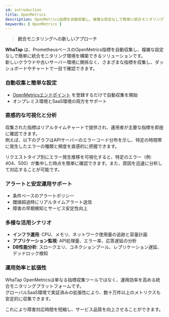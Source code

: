 ```yaml
---
id: introduction
title: OpenMetrics
description: OpenMetrics指標を自動収集し、複雑な設定なしで簡単に統合モニタリング環境を構築できます。
keywords: [ OpenMetrics ]
---
```


> **統合モニタリングへの新しいアプローチ**

**WhaTap** <Cmdname sid="openmetrics" className="uitext" /> は、PrometheusベースのOpenMetrics指標を自動収集し、複雑な設定なしで簡単に統合モニタリング環境を構築できるソリューションです。  
新しいクラウドや古いサーバー環境に関係なく、さまざまな指標を収集し、ダッシュボードやチャートで一目で確認できます。

### 自動収集と簡単な設定

* [OpenMetricsエンドポイント](../openmetrics/install) を登録するだけで自動収集を開始  
* オンプレミス環境とSaaS環境の両方をサポート

### 直感的な可視化と分析

収集された指標はリアルタイムチャートで提供され、運用者が主要な指標を即座に確認できます。  
例えば、以下のグラフはAPIサーバーのエラーコード分布を示し、特定の時間帯に発生したエラーの種類と頻度を直感的に把握できます。

<ImgLang img='openmetrics-intro.png' desc='OpenMetrics紹介' />

リクエストタイプ別にエラー発生推移を可視化すると、特定のエラー（例: 404、500）が集中した時点を簡単に確認できます。また、原因を迅速に分析して対応することが可能です。

### アラートと安定運用サポート

* 条件ベースのアラートポリシー  
* 閾値超過時にリアルタイムアラート送信  
* 障害の早期検知とサービス安定性向上

### 多様な活用シナリオ

* **インフラ運用**: CPU、メモリ、ネットワーク使用量の追跡と容量計画  
* **アプリケーション監視**: API処理量、エラー率、応答遅延の分析  
* **DB性能分析**: スロークエリ、コネクションプール、レプリケーション遅延、デッドロック検知

### 運用効率と拡張性

WhaTap OpenMetricsは単なる指標収集ツールではなく、運用効率を高める統合モニタリングプラットフォームです。  
グローバルSaaS環境で実証済みの拡張性により、数十万件以上のメトリクスも安定的に収集できます。

これにより障害対応時間を短縮し、サービス品質を向上させることができます。